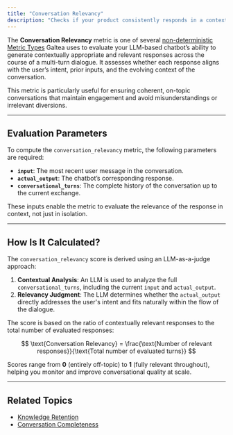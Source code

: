 ```yaml
---
title: "Conversation Relevancy"
description: "Checks if your product consistently responds in a contextually relevant way during a multi-turn conversation."
---
```


The **Conversation Relevancy** metric is one of several [non-deterministic Metric Types](/concepts/metric-type) Galtea uses to evaluate your LLM-based chatbot’s ability to generate contextually appropriate and relevant responses across the course of a multi-turn dialogue. It assesses whether each response aligns with the user’s intent, prior inputs, and the evolving context of the conversation.

This metric is particularly useful for ensuring coherent, on-topic conversations that maintain engagement and avoid misunderstandings or irrelevant diversions.

---

## Evaluation Parameters

To compute the `conversation_relevancy` metric, the following parameters are required:

- **`input`**: The most recent user message in the conversation.
- **`actual_output`**: The chatbot’s corresponding response.
- **`conversational_turns`**: The complete history of the conversation up to the current exchange.

These inputs enable the metric to evaluate the relevance of the response in context, not just in isolation.

---

## How Is It Calculated?

The `conversation_relevancy` score is derived using an LLM-as-a-judge approach:

1. **Contextual Analysis**: An LLM is used to analyze the full `conversational_turns`, including the current `input` and `actual_output`.
2. **Relevancy Judgment**: The LLM determines whether the `actual_output` directly addresses the user's intent and fits naturally within the flow of the dialogue.

The score is based on the ratio of contextually relevant responses to the total number of evaluated responses:

$$
\text{Conversation Relevancy} = \frac{\text{Number of relevant responses}}{\text{Total number of evaluated turns}}
$$

Scores range from **0** (entirely off-topic) to **1** (fully relevant throughout), helping you monitor and improve conversational quality at scale.

---

## Related Topics

- [Knowledge Retention](/concepts/product/metrics/knowledge-retention)
- [Conversation Completeness](/concepts/product/metrics/conversation-completeness)
